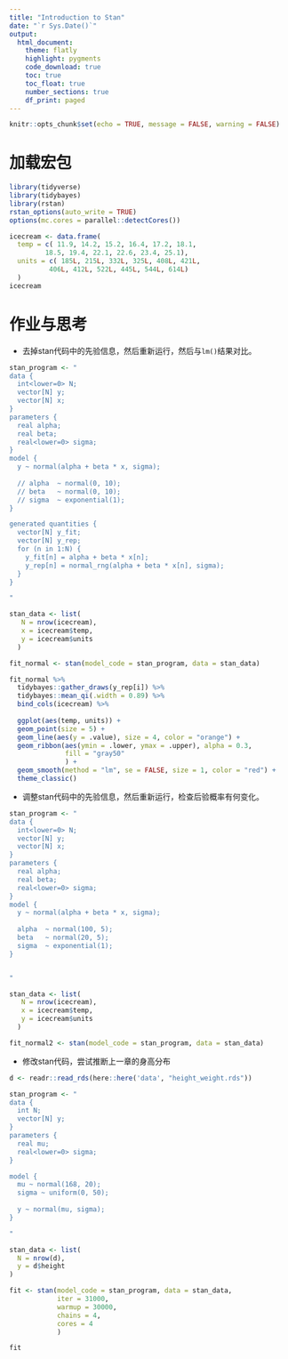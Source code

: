 ```yaml
---
title: "Introduction to Stan"
date: "`r Sys.Date()`"
output: 
  html_document:
    theme: flatly
    highlight: pygments
    code_download: true
    toc: true
    toc_float: true
    number_sections: true
    df_print: paged
---
```



```r
knitr::opts_chunk$set(echo = TRUE, message = FALSE, warning = FALSE)
```




# 加载宏包

```r
library(tidyverse)
library(tidybayes)
library(rstan)
rstan_options(auto_write = TRUE)
options(mc.cores = parallel::detectCores())
```



```r
icecream <- data.frame(
  temp = c( 11.9, 14.2, 15.2, 16.4, 17.2, 18.1, 
         18.5, 19.4, 22.1, 22.6, 23.4, 25.1),
  units = c( 185L, 215L, 332L, 325L, 408L, 421L, 
          406L, 412L, 522L, 445L, 544L, 614L)
  )
icecream
```




# 作业与思考

- 去掉stan代码中的先验信息，然后重新运行，然后与`lm()`结果对比。

```r
stan_program <- "
data {
  int<lower=0> N;
  vector[N] y;
  vector[N] x;
}
parameters {
  real alpha;
  real beta;
  real<lower=0> sigma;
}
model {
  y ~ normal(alpha + beta * x, sigma);
  
  // alpha  ~ normal(0, 10);
  // beta   ~ normal(0, 10);
  // sigma  ~ exponential(1);
}

generated quantities {
  vector[N] y_fit;
  vector[N] y_rep;
  for (n in 1:N) {
    y_fit[n] = alpha + beta * x[n];
    y_rep[n] = normal_rng(alpha + beta * x[n], sigma);
  }
}

"

stan_data <- list(
   N = nrow(icecream),
   x = icecream$temp, 
   y = icecream$units
  )

fit_normal <- stan(model_code = stan_program, data = stan_data)
```



```r
fit_normal %>% 
  tidybayes::gather_draws(y_rep[i]) %>% 
  tidybayes::mean_qi(.width = 0.89) %>% 
  bind_cols(icecream) %>% 
  
  ggplot(aes(temp, units)) + 
  geom_point(size = 5) +
  geom_line(aes(y = .value), size = 4, color = "orange") +
  geom_ribbon(aes(ymin = .lower, ymax = .upper), alpha = 0.3, 
              fill = "gray50"
              ) +
  geom_smooth(method = "lm", se = FALSE, size = 1, color = "red") +
  theme_classic()
```



- 调整stan代码中的先验信息，然后重新运行，检查后验概率有何变化。


```r
stan_program <- "
data {
  int<lower=0> N;
  vector[N] y;
  vector[N] x;
}
parameters {
  real alpha;
  real beta;
  real<lower=0> sigma;
}
model {
  y ~ normal(alpha + beta * x, sigma);
  
  alpha  ~ normal(100, 5);
  beta   ~ normal(20, 5);
  sigma  ~ exponential(1);
}


"

stan_data <- list(
   N = nrow(icecream),
   x = icecream$temp, 
   y = icecream$units
  )

fit_normal2 <- stan(model_code = stan_program, data = stan_data)
```



- 修改stan代码，尝试推断上一章的身高分布
```r
d <- readr::read_rds(here::here('data', "height_weight.rds")) 
```


```r
stan_program <- "
data {
  int N;
  vector[N] y;
}
parameters {
  real mu;
  real<lower=0> sigma;
}

model {
  mu ~ normal(168, 20);
  sigma ~ uniform(0, 50);
  
  y ~ normal(mu, sigma);
}

"

stan_data <- list(
  N = nrow(d),
  y = d$height
)

fit <- stan(model_code = stan_program, data = stan_data,
            iter = 31000, 
            warmup = 30000, 
            chains = 4, 
            cores = 4
            )
```



```r
fit
```